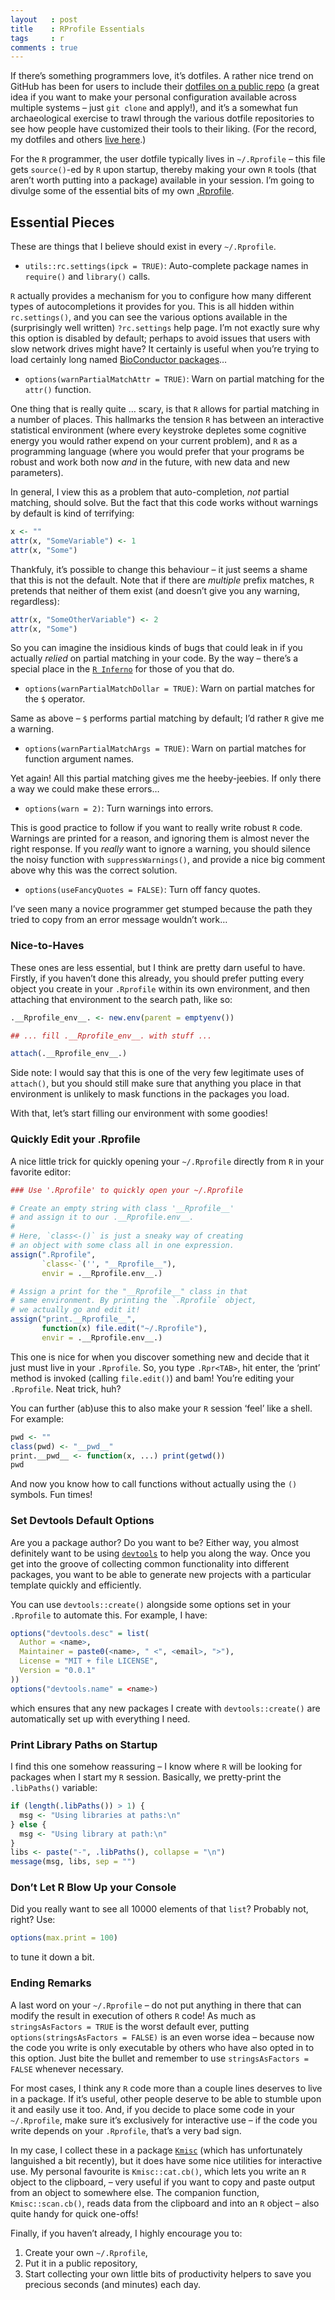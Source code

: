 ```yaml
---
layout   : post
title    : RProfile Essentials
tags     : r
comments : true
---
```


If there's something programmers love, it's dotfiles.
A rather nice trend on GitHub has been for users to
include their
[dotfiles on a public repo](https://github.com/search?utf8=q=dotfiles)
(a great idea if you want to make your personal
configuration available across multiple systems --
just `git clone` and apply!), and it's a somewhat fun
archaeological exercise to trawl through the various
dotfile repositories to see how people have customized
their tools to their liking. (For the record, my
dotfiles and others [live here](https://github.com/kevinushey/etc).)

For the `R` programmer, the user dotfile typically lives
in `~/.Rprofile` -- this file gets `source()`-ed by
`R` upon startup, thereby making your own `R` tools
(that aren't worth putting into a package) available
in your session. I'm going to divulge some of the
essential bits of my own
[.Rprofile](https://github.com/kevinushey/etc/blob/master/R/.Rprofile).

## Essential Pieces

These are things that I believe should exist in every
`~/.Rprofile`.

- `utils::rc.settings(ipck = TRUE)`: Auto-complete
  package names in `require()` and `library()` calls.

`R` actually provides a mechanism for you to configure
how many different types of autocompletions it provides
for you. This is all hidden within `rc.settings()`, and
you can see the various options available in the
(surprisingly well written) `?rc.settings` help page.
I'm not exactly sure why this option is disabled by
default; perhaps to avoid issues that users with slow
network drives might have? It certainly is useful when
you're trying to load certainly long named
[BioConductor packages](http://master.bioconductor.org/packages/release/data/annotation/html/BSgenome.Hsapiens.UCSC.hg19.html)...

- `options(warnPartialMatchAttr = TRUE)`: Warn on
  partial matching for the `attr()` function.

One thing that is really quite ... scary, is that `R`
allows for partial matching in a number of places. This
hallmarks the tension `R` has between an interactive
statistical environment (where every keystroke depletes
some cognitive energy you would rather expend on your
current problem), and `R` as a programming language
(where you would prefer that your programs be robust
and work both now _and_ in the future, with new data
and new parameters).

In general, I view this as a problem that auto-completion,
_not_ partial matching, should solve. But the
fact that this code works without warnings by default
is kind of terrifying:

```r
x <- ""
attr(x, "SomeVariable") <- 1
attr(x, "Some")
```

Thankfuly, it's possible to change this behaviour -- it
just seems a shame that this is not the default. Note
that if there are _multiple_ prefix matches, `R`
pretends that neither of them exist (and doesn't give
you any warning, regardless):

```r
attr(x, "SomeOtherVariable") <- 2
attr(x, "Some")
```

So you can imagine the insidious kinds of bugs that
could leak in if you actually _relied_ on partial
matching in your code. By the way -- there's a special
place in the
[`R Inferno`](http://www.burns-stat.com/documents/books/the-r-inferno/)
for those of you that do.

- `options(warnPartialMatchDollar = TRUE)`: Warn on
  partial matches for the `$` operator.
  
Same as above -- `$` performs partial matching by
default; I'd rather `R` give me a warning.

- `options(warnPartialMatchArgs = TRUE)`: Warn on
  partial matches for function argument names.
  
Yet again! All this partial matching gives me the
heeby-jeebies. If only there a way we could make these
errors...

- `options(warn = 2)`: Turn warnings into errors.

This is good practice to follow if you want to really
write robust `R` code. Warnings are printed for a reason,
and ignoring them is almost never the right response.
If you _really_ want to ignore a warning, you should
silence the noisy function with `suppressWarnings()`,
and provide a nice big comment above why this was the
correct solution.

- `options(useFancyQuotes = FALSE)`: Turn off fancy
quotes.

I've seen many a novice programmer get stumped because
the path they tried to copy from an error message
wouldn't work...

### Nice-to-Haves

These ones are less essential, but I think are pretty
darn useful to have. Firstly, if you haven't done this
already, you should prefer putting every object you
create in your `.Rprofile` within its own environment,
and then attaching that environment to the search path,
like so:

```r
.__Rprofile_env__. <- new.env(parent = emptyenv())

## ... fill .__Rprofile_env__. with stuff ...

attach(.__Rprofile_env__.)
```

Side note: I would say that this is one of the very
few legitimate uses of `attach()`, but you should still
make sure that anything you place in that environment
is unlikely to mask functions in the packages you load.

With that, let's start filling our environment with
some goodies!

### Quickly Edit your .Rprofile

A nice little trick for quickly opening your
`~/.Rprofile` directly from `R` in your favorite
editor:

```r
### Use '.Rprofile' to quickly open your ~/.Rprofile

# Create an empty string with class '__Rprofile__'
# and assign it to our .__Rprofile.env__.
#
# Here, `class<-()` is just a sneaky way of creating
# an object with some class all in one expression.
assign(".Rprofile",
       `class<-`('', "__Rprofile__"),
       envir = .__Rprofile.env__.)

# Assign a print for the "__Rprofile__" class in that
# same environment. By printing the `.Rprofile` object,
# we actually go and edit it!
assign("print.__Rprofile__",
       function(x) file.edit("~/.Rprofile"),
       envir = .__Rprofile.env__.)
```
  
This one is nice for when you discover something new
and decide that it just must live in your `.Rprofile`.
So, you type `.Rpr<TAB>`, hit enter, the 'print'
method is invoked (calling `file.edit()`) and bam! You're
editing your `.Rprofile`. Neat trick, huh?

You can further (ab)use this to also make your `R`
session 'feel' like a shell. For example:

```r
pwd <- ""
class(pwd) <- "__pwd__"
print.__pwd__ <- function(x, ...) print(getwd())
pwd
```

And now you know how to call functions without actually
using the `()` symbols. Fun times!

### Set Devtools Default Options

Are you a package author? Do you want to be? Either way,
you almost definitely want to be using
[`devtools`](https://github.com/hadley/devtools) to
help you along the way. Once you get into the groove
of collecting common functionality into different
packages, you want to be able to generate new projects
with a particular template quickly and efficiently.

You can use `devtools::create()` alongside some options
set in your `.Rprofile` to automate this. For example,
I have:

```r
options("devtools.desc" = list(
  Author = <name>,
  Maintainer = paste0(<name>, " <", <email>, ">"),
  License = "MIT + file LICENSE",
  Version = "0.0.1"
))
options("devtools.name" = <name>)
```

which ensures that any new packages I create with
`devtools::create()` are automatically set up with
everything I need.

### Print Library Paths on Startup

I find this one somehow reassuring -- I know where `R`
will be looking for packages when I start my `R`
session. Basically, we pretty-print the `.libPaths()`
variable:

```r
if (length(.libPaths()) > 1) {
  msg <- "Using libraries at paths:\n"
} else {
  msg <- "Using library at path:\n"
}
libs <- paste("-", .libPaths(), collapse = "\n")
message(msg, libs, sep = "")
```

### Don't Let R Blow Up your Console

Did you really want to see all 10000 elements of that
`list`? Probably not, right? Use:

```r
options(max.print = 100)
```

to tune it down a bit.

### Ending Remarks

A last word on your `~/.Rprofile` -- do not put anything
in there that can modify the result in execution of
others `R` code! As much as `stringsAsFactors = TRUE`
is the worst default ever, putting
`options(stringsAsFactors = FALSE)` is an even worse
idea -- because now the code you write is only
executable by others who have also opted in to this
option. Just bite the bullet and remember to use
`stringsAsFactors = FALSE` whenever necessary.

For most cases, I think any `R` code more than a
couple lines deserves to live in a package. If it's
useful, other people deserve to be able to stumble
upon it and easily use it too. And, if you decide
to place some code in your `~/.Rprofile`, make sure
it's exclusively for interactive use -- if the code
you write depends on your `.Rprofile`, that's a very
bad sign.

In my case, I collect these in a package
[`Kmisc`](https://github.com/kevinushey/Kmisc) (which
has unfortunately languished a bit recently), but it
does have some nice utilities for interactive use.
My personal favourite is `Kmisc::cat.cb()`, which lets
you write an `R` object to the clipboard, -- very
useful if you want to copy and paste output from an
object to somewhere else. The companion function,
`Kmisc::scan.cb()`, reads data from the clipboard and
into an `R` object -- also quite handy for quick
one-offs!

Finally, if you haven't already, I highly encourage you to:

  1. Create your own `~/.Rprofile`,
  2. Put it in a public repository,
  3. Start collecting your own little bits of
     productivity helpers to save you precious seconds
     (and minutes) each day.

